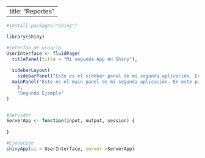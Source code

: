 
---
title: "Reportes"
---


```r
#install.packages("shiny")

library(shiny)

#Interfaz de usuario
UserInterface <- fluidPage(
  titlePanel(title = "Mi segunda App en Shiny"),
  
  sidebarLayout(
    sidebarPanel("Este es el sidebar panel de mi segunda aplicación. En este panel colocaremos los conroles de INPUT"),
  mainPanel("Este es el main panel de mi segunda aplicación. En este panel colocaremos los controles del OUTPUT")
    ),
    "Segundo Ejemplo"
)


#Servidor 
ServerApp <- function(input, output, session) {
  
}

#Ejecución 
shinyApp(ui = UserInterface, server =ServerApp)

```